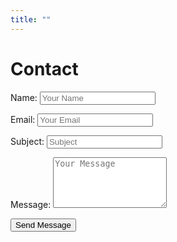 ```yaml
---
title: ""
--- 
```



# Contact

<form action="https://formspree.io/f/xyzgvovj" method="POST">
  <!-- Sender's Name -->
  <p>
    <label for="name">Name:</label>
    <input type="text" id="name" name="name" required placeholder="Your Name">
  </p>

  <!-- Sender's Email -->
  <p>
    <label for="email">Email:</label>
    <input type="email" id="email" name="_replyto" required placeholder="Your Email">
  </p>

  <!-- Subject -->
  <p>
    <label for="subject">Subject:</label>
    <input type="text" id="subject" name="subject" required placeholder="Subject">
  </p>

  <!-- Message -->
  <p>
    <label for="message">Message:</label>
    <textarea id="message" name="message" required placeholder="Your Message" rows="5"></textarea>
  </p>

  <!-- Custom Subject -->
  <input type="hidden" name="_subject" value="New message from {{name}}">

  <!-- Submit Button -->
  <p>
    <button type="submit">Send Message</button>
  </p>
</form>

